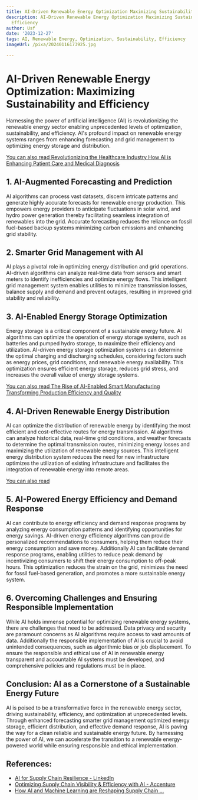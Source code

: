 ```yaml
---
title: AI-Driven Renewable Energy Optimization Maximizing Sustainability and Efficiency
description: AI-Driven Renewable Energy Optimization Maximizing Sustainability and
  Efficiency
author: Usf
date: '2023-12-27'
tags: AI, Renewable Energy, Optimization, Sustainability, Efficiency
imageUrl: /pixa/20240116173925.jpg

---
```

# AI-Driven Renewable Energy Optimization: Maximizing Sustainability and Efficiency

Harnessing the power of artificial intelligence (AI) is  revolutionizing the renewable energy sector enabling unprecedented levels of  optimization,  sustainability, and efficiency. AI's profound impact on renewable energy systems ranges from enhancing forecasting and grid  management  to optimizing energy storage and distribution.

[You can also read Revolutionizing the Healthcare Industry How  AI is Enhancing Patient Care and Medical Diagnosis](Revolutionizing%20the%20Healthcare%20Industry%20How%20AI%20is%20Enhancing%20Patient%20Care%20and%20Medical%20Diagnosis)


##  1. AI-Augmented Forecasting and Prediction

AI algorithms can process vast datasets, discern intricate  patterns and generate highly accurate  forecasts for renewable energy production. This empowers energy providers to  anticipate fluctuations in solar wind, and hydro  power generation thereby facilitating seamless integration of  renewables into the grid. Accurate forecasting  reduces the reliance on fossil fuel-based backup systems minimizing carbon emissions and  enhancing grid stability.

## 2. Smarter Grid Management with AI

AI plays a pivotal role in optimizing energy distribution and grid operations. AI-driven algorithms can analyze real-time data from sensors and smart meters to identify inefficiencies and optimize  energy flows. This intelligent  grid management system enables utilities to minimize transmission losses, balance supply and demand and prevent outages, resulting in  improved grid stability and reliability.

## 3. AI-Enabled Energy Storage Optimization

Energy storage is a critical component  of  a sustainable  energy future. AI algorithms can optimize the operation of energy storage systems, such as batteries  and pumped hydro  storage, to maximize their efficiency and  utilization. AI-driven energy storage optimization systems can determine the optimal charging  and discharging schedules, considering factors such as  energy prices,  grid conditions, and renewable energy availability. This optimization ensures efficient energy storage, reduces grid stress, and increases the overall value of  energy storage systems.

[You can also read The  Rise of AI-Enabled Smart Manufacturing  Transforming Production Efficiency and Quality](The%20Rise%20of%20AI-Enabled%20Smart%20Manufacturing%20Transforming%20Production%20Efficiency%20and%20Quality)


## 4. AI-Driven Renewable Energy Distribution

AI can optimize the distribution of renewable energy by identifying the most efficient  and cost-effective routes for energy transmission. AI algorithms can analyze historical data,  real-time  grid  conditions, and weather forecasts to determine the optimal transmission  routes, minimizing energy losses and maximizing the utilization of  renewable energy sources. This intelligent energy distribution system reduces the need for new infrastructure optimizes the utilization of existing  infrastructure and facilitates the integration of renewable energy into remote  areas.

[You can also read ]()


## 5. AI-Powered Energy Efficiency and Demand Response

AI can contribute to energy efficiency and demand response programs by analyzing energy  consumption patterns and identifying opportunities for energy savings. AI-driven energy efficiency algorithms can  provide personalized recommendations to consumers, helping them reduce  their energy consumption and save money. Additionally AI can facilitate  demand response programs,  enabling utilities to reduce peak demand by incentivizing consumers  to shift their energy consumption  to off-peak hours. This optimization reduces the strain on  the grid, minimizes the need for  fossil fuel-based  generation,  and promotes a more sustainable  energy system.

## 6. Overcoming Challenges and Ensuring Responsible Implementation

While AI holds immense potential for optimizing renewable energy systems, there are challenges that need to be addressed. Data privacy and security are paramount concerns as AI algorithms require access to vast amounts of data. Additionally  the responsible implementation of AI is crucial to avoid unintended consequences, such as algorithmic bias or job displacement. To ensure the responsible and ethical  use of AI in  renewable energy transparent and accountable AI systems must be developed, and comprehensive policies and regulations must be in place.

## Conclusion: AI  as a Cornerstone of a Sustainable Energy Future

AI  is poised  to  be a transformative force in the renewable energy sector, driving sustainability, efficiency, and optimization at unprecedented levels.  Through enhanced  forecasting smarter grid management optimized energy storage, efficient distribution, and effective demand response, AI  is paving the way for a clean reliable and sustainable energy future. By harnessing the  power of AI,  we can accelerate the transition to a renewable  energy-powered world while ensuring responsible and ethical implementation.

## References:
- [AI for Supply Chain Resilience - LinkedIn](https://www.linkedin.com/pulse/transforming-challenge-opportunity-ai-supply-chain-resilience)
- [Optimizing Supply Chain Visibility & Efficiency with AI - Accenture](https://www.accenture.com/us-en/insights/artificial-intelligence/reinventing-the-supply-chain)
- [How AI and Machine Learning are Reshaping Supply Chain ...](https://www.foodlogistics.com/software-technology/ai-ar/article/22878339/dp-world-how-ai-and-machine-learning-are-reshaping-supply-chain-resiliency-and-efficiency)
